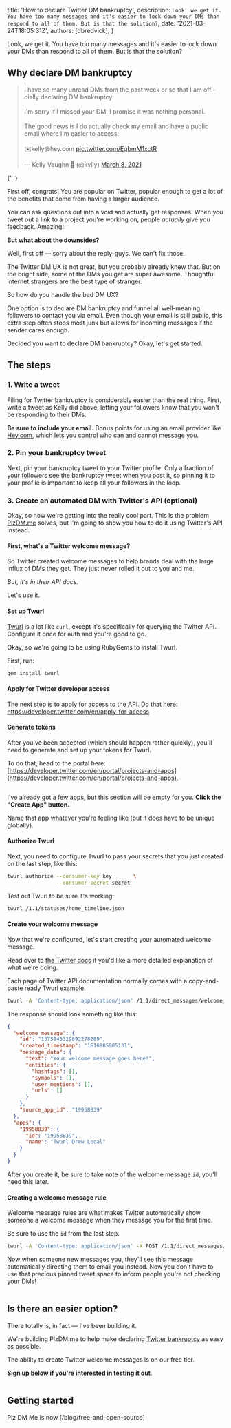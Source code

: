 
  title: 'How to declare Twitter DM bankruptcy',
  description: `Look, we get it. You have too many messages and it's easier to lock down your DMs than respond to all of them. But is that the solution?`,
  date: '2021-03-24T18:05:31Z',
  authors: [dbredvick],
}

Look, we get it. You have too many messages and it's easier to lock down your DMs than respond to all of them. But is that the solution?

<!--more-->

## Why declare DM bankruptcy

<div>
  <blockquote class="twitter-tweet">
    <p lang="en" dir="ltr">
      I have so many unread DMs from the past week or so that I am officially declaring DM
      bankruptcy.
      <br />
      <br />
      I&#39;m sorry if I missed your DM. I promise it was nothing personal.
      <br />
      <br />
      The good news is I do actually check my email and have a public email where I&#39;m easier to
      access: <br />
      <br />
      ✉️kelly@hey.com <a href="https://t.co/EgbmM1xctR">pic.twitter.com/EgbmM1xctR</a>
    </p>
    &mdash; Kelly Vaughn 🐞 (@kvlly) <a href="https://twitter.com/kvlly/status/1369049078152232963?ref_src=twsrc%5Etfw">March 8, 2021</a>
  </blockquote>{' '}
</div>

First off, congrats! You are popular on Twitter, popular enough to get a lot of the benefits that come from having a larger audience.

You can ask questions out into a void and actually get responses. When you tweet out a link to a project you're working on, people _actually_ give you feedback. Amazing!

**But what about the downsides?**

Well, first off — sorry about the reply-guys. We can't fix those.

The Twitter DM UX is not great, but you probably already knew that. But on the bright side, some of the DMs you get are super awesome. Thoughtful internet strangers are the best type of stranger.

So how do you handle the bad DM UX?

One option is to declare DM bankruptcy and funnel all well-meaning followers to contact you via email. Even though your email is still public, this extra step often stops most junk but allows for incoming messages if the sender cares enough.

Decided you want to declare DM bankruptcy? Okay, let's get started.

## The steps

### 1. Write a tweet

Filing for Twitter bankruptcy is considerably easier than the real thing. First, write a tweet as Kelly did above, letting your followers know that you won't be responding to their DMs.

**Be sure to include your email.** Bonus points for using an email provider like [Hey.com](https://www.hey.com), which lets you control who can and cannot message you.

### 2. Pin your bankruptcy tweet

Next, pin your bankruptcy tweet to your Twitter profile. Only a fraction of your followers see the bankruptcy tweet when you post it, so pinning it to your profile is important to keep all your followers in the loop.

### 3. Create an automated DM with Twitter's API (optional)

Okay, so now we're getting into the really cool part. This is the problem [PlzDM.me](https://plzdm.me) solves, but I'm going to show you how to do it using Twitter's API instead.

#### First, what's a Twitter welcome message?

So Twitter created welcome messages to help brands deal with the large influx of DMs they get. They just never rolled it out to you and me.

_But, it's in their API docs._

Let's use it.

#### Set up Twurl

[Twurl](https://github.com/twitter/twurl) is a lot like `curl`, except it's specifically for querying the Twitter API. Configure it once for auth and you're good to go.

Okay, so we're going to be using RubyGems to install Twurl.

First, run:

```ruby
gem install twurl
```

#### Apply for Twitter developer access

The next step is to apply for access to the API. Do that here: [https://developer.twitter.com/en/apply-for-access
](https://developer.twitter.com/en/apply-for-access)

#### Generate tokens

After you've been accepted (which should happen rather quickly), you'll need to generate and set up your tokens for Twurl.

To do that, head to the portal here: [https://developer.twitter.com/en/portal/projects-and-apps](https://developer.twitter.com/en/portal/projects-and-apps).

<img src="https://blog.plzdm.me/twitter-dev-portal-standalone-apps.png" alt="" />

I've already got a few apps, but this section will be empty for you. **Click the "Create App" button.**

Name that app whatever you're feeling like (but it does have to be unique globally).

#### Authorize Twurl

Next, you need to configure Twurl to pass your secrets that you just created on the last step, like this:

```bash
twurl authorize --consumer-key key       \
                --consumer-secret secret
```

Test out Twurl to be sure it's working:

```bash
twurl /1.1/statuses/home_timeline.json
```

#### Create your welcome message

Now that we're configured, let's start creating your automated welcome message.

Head over to [the Twitter docs](https://developer.twitter.com/en/docs/twitter-api/v1/direct-messages/welcome-messages/api-reference/new-welcome-message) if you'd like a more detailed explanation of what we're doing.

Each page of Twitter API documentation normally comes with a copy-and-paste ready Twurl example.

```bash
twurl -A 'Content-type: application/json' /1.1/direct_messages/welcome_messages/new.json -d '{"name": "simple_welcome-message 01", "welcome_message": {"message_data": {"text": "Your welcome message goes here!"}}}'
```

The response should look something like this:

```json
{
  "welcome_message": {
    "id": "1375945329892278289",
    "created_timestamp": "1616885905131",
    "message_data": {
      "text": "Your welcome message goes here!",
      "entities": {
        "hashtags": [],
        "symbols": [],
        "user_mentions": [],
        "urls": []
      }
    },
    "source_app_id": "19958039"
  },
  "apps": {
    "19958039": {
      "id": "19958039",
      "name": "Twurl Drew Local"
    }
  }
}
```

After you create it, be sure to take note of the welcome message `id`, you'll need this later.

#### Creating a welcome message rule

Welcome message rules are what makes Twitter automatically show someone a welcome message when they message you for the first time.

Be sure to use the `id` from the last step.

```bash
twurl -A 'Content-type: application/json' -X POST /1.1/direct_messages/welcome_messages/rules/new.json -d '{"welcome_message_rule": {"welcome_message_id": "YOUR_ID_FROM_LAST_STEP"}}'
```

Now when someone new messages you, they'll see this message automatically directing them to email you instead. Now you don't have to use that precious pinned tweet space to inform people you're not checking your DMs!

<img src="https://blog.plzdm.me/welcome-message.gif" alt="" />

## Is there an easier option?

There totally is, in fact — I've been building it.

We're building PlzDM.me to help make declaring [Twitter bankruptcy](https://plzdm.me/) as easy as possible.

The ability to create Twitter welcome messages is on our free tier.

**Sign up below if you're interested in testing it out**.

<img className="self-center" src="https://blog.plzdm.me/glad-you-asked.jpeg" alt="" />

## Getting started

Plz DM Me is now [/blog/free-and-open-source]
